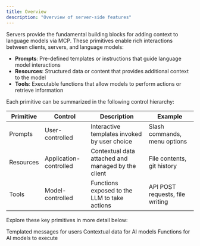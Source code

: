 ```yaml
---
title: Overview
description: "Overview of server-side features"
---
```



Servers provide the fundamental building blocks for adding context to language models via
MCP. These primitives enable rich interactions between clients, servers, and language
models:

- **Prompts**: Pre-defined templates or instructions that guide language model
  interactions
- **Resources**: Structured data or content that provides additional context to the model
- **Tools**: Executable functions that allow models to perform actions or retrieve
  information

Each primitive can be summarized in the following control hierarchy:

| Primitive | Control                | Description                                        | Example                         |
| --------- | ---------------------- | -------------------------------------------------- | ------------------------------- |
| Prompts   | User-controlled        | Interactive templates invoked by user choice       | Slash commands, menu options    |
| Resources | Application-controlled | Contextual data attached and managed by the client | File contents, git history      |
| Tools     | Model-controlled       | Functions exposed to the LLM to take actions       | API POST requests, file writing |

Explore these key primitives in more detail below:

<CardGroup cols={3}>
  <Card title="Prompts" icon="comments" href="/specification/draft/server/prompts">
    Templated messages for users
  </Card>
  <Card title="Resources" icon="file" href="/specification/draft/server/resources">
    Contextual data for AI models
  </Card>
  <Card title="Tools" icon="screwdriver-wrench" href="/specification/draft/server/tools">
    Functions for AI models to execute
  </Card>
</CardGroup>
